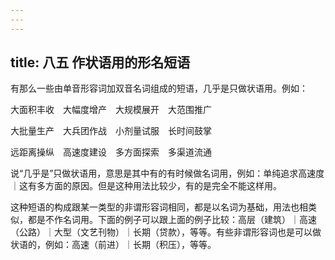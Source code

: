 ```yaml
---
---
---
```

title: 八五 作状语用的形名短语
---






有那么一些由单音形容词加双音名词组成的短语，几乎是只做状语用。例如：

大面积丰收　大幅度增产　大规模展开　大范围推广

大批量生产　大兵团作战　小剂量试服　长时间鼓掌

远距离操纵　高速度建设　多方面探索　多渠道流通

说“几乎是”只做状语用，意思是其中有的有时候做名词用，例如：单纯追求高速度｜这有多方面的原因。但是这种用法比较少，有的是完全不能这样用。

这种短语的构成跟某一类型的非谓形容词相同，都是以名词为基础，用法也相类似，都是不作名词用。下面的例子可以跟上面的例子比较：高层（建筑）｜高速（公路）｜大型（文艺刊物）｜长期（贷款），等等。有些非谓形容词也是可以做状语的，例如：高速（前进）｜长期（积压），等等。
